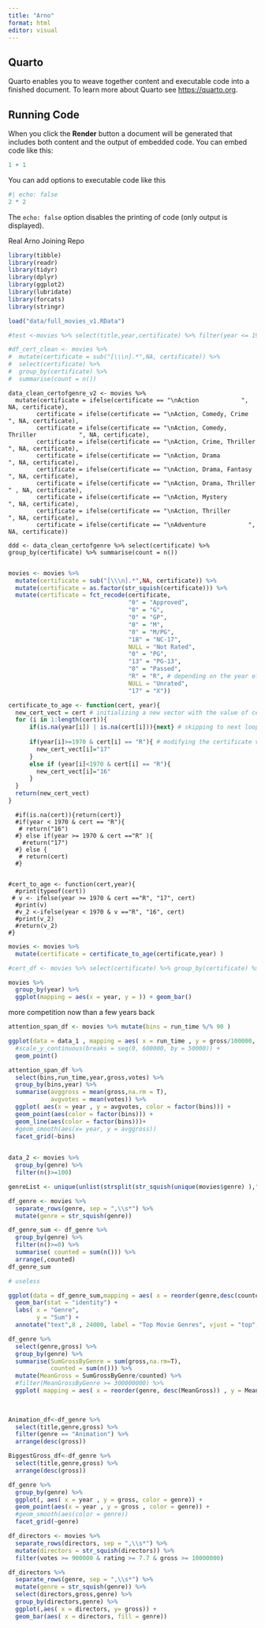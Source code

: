 ```yaml
---
title: "Arno"
format: html
editor: visual
---
```


## Quarto

Quarto enables you to weave together content and executable code into a finished document. To learn more about Quarto see <https://quarto.org>.

## Running Code

When you click the **Render** button a document will be generated that includes both content and the output of embedded code. You can embed code like this:

```r
1 + 1
```

You can add options to executable code like this

```r
#| echo: false
2 * 2
```

The `echo: false` option disables the printing of code (only output is displayed).

Real Arno Joining Repo

##########################################################################################################################
##########################################################################################################################
##########################################################################################################################
```r
library(tibble)
library(readr)
library(tidyr)
library(dplyr)
library(ggplot2)
library(lubridate)
library(forcats)
library(stringr)
```

```r
load("data/full_movies_v1.RData")
```

```r
#test <-movies %>% select(title,year,certificate) %>% filter(year <= 1970 & certificate == "R" | certificate == "X")
```

```r
#df_cert_clean <- movies %>% 
#  mutate(certificate = sub("[\\\n].*",NA, certificate)) %>% 
#  select(certificate) %>% 
#  group_by(certificate) %>% 
#  summarise(count = n())
```

```{}
data_clean_certofgenre_v2 <- movies %>% 
  mutate(certificate = ifelse(certificate == "\nAction            ", NA, certificate), 
        certificate = ifelse(certificate == "\nAction, Comedy, Crime            ", NA, certificate),
        certificate = ifelse(certificate == "\nAction, Comedy, Thriller            ", NA, certificate),
        certificate = ifelse(certificate == "\nAction, Crime, Thriller            ", NA, certificate),
        certificate = ifelse(certificate == "\nAction, Drama            ", NA, certificate),
        certificate = ifelse(certificate == "\nAction, Drama, Fantasy            ", NA, certificate),
        certificate = ifelse(certificate == "\nAction, Drama, Thriller            " , NA, certificate),
        certificate = ifelse(certificate == "\nAction, Mystery            ", NA, certificate),
        certificate = ifelse(certificate == "\nAction, Thriller            ", NA, certificate),
        certificate = ifelse(certificate == "\nAdventure            ", NA, certificate))

ddd <- data_clean_certofgenre %>% select(certificate) %>% group_by(certificate) %>% summarise(count = n()) 
  
```

```r
movies <- movies %>% 
  mutate(certificate = sub("[\\\n].*",NA, certificate)) %>% 
  mutate(certificate = as.factor(str_squish(certificate))) %>%
  mutate(certificate = fct_recode(certificate, 
                                  "0" = "Approved",
                                  "0" = "G",
                                  "0" = "GP",
                                  "0" = "M",
                                  "0" = "M/PG",
                                  "18" = "NC-17", 
                                  NULL = "Not Rated",
                                  "0" = "PG",
                                  "13" = "PG-13", 
                                  "0" = "Passed",
                                  "R" = "R", # depending on the year of release of the movie the certificate corresponds to a different age, it will be dealt with in a later function.
                                  NULL = "Unrated",
                                  "17" = "X"))
```

```r
certificate_to_age <- function(cert, year){
  new_cert_vect = cert # initializing a new vector with the value of certificate
  for (i in 1:length(cert)){
      if(is.na(year[i]) | is.na(cert[i])){next} # skipping to next loop if either value is NA
    
      if(year[i]>=1970 & cert[i] == "R"){ # modifying the certificate value "R" to 17 if the year is above 1970
        new_cert_vect[i]="17"
      }
      else if (year[i]<1970 & cert[i] == "R"){
        new_cert_vect[i]="16"
      }
  }
  return(new_cert_vect)  
}
```

```t
  
  #if(is.na(cert)){return(cert)}
  #if(year < 1970 & cert == "R"){
   # return("16")
  #} else if(year >= 1970 & cert =="R" ){
    #return("17")
  #} else {
   # return(cert)
  #}


#cert_to_age <- function(cert,year){
  #print(typeof(cert))
 # v <- ifelse(year >= 1970 & cert =="R", "17", cert)
  #print(v)
  #v_2 <-ifelse(year < 1970 & v =="R", "16", cert)
  #print(v_2)
  #return(v_2)
#}
```

```r
movies <- movies %>%
  mutate(certificate = certificate_to_age(certificate,year) ) 

#cert_df <- movies %>% select(certificate) %>% group_by(certificate) %>% summarise(count = n()) 
```





```r
movies %>% 
  group_by(year) %>%
  ggplot(mapping = aes(x = year, y = )) + geom_bar()

```

more competition now than a few years back

```r
attention_span_df <- movies %>% mutate(bins = run_time %/% 90 )

ggplot(data = data_1 , mapping = aes( x = run_time , y = gross/100000, color = year )) +
  #scale_y_continuous(breaks = seq(0, 600000, by = 50000)) +
  geom_point() 
```
```r
attention_span_df %>% 
  select(bins,run_time,year,gross,votes) %>%
  group_by(bins,year) %>%
  summarise(avggross = mean(gross,na.rm = T),
            avgvotes = mean(votes)) %>%
  ggplot( aes(x = year , y = avgvotes, color = factor(bins))) +
  geom_point(aes(color = factor(bins))) +
  geom_line(aes(color = factor(bins)))+
  #geom_smooth(aes(x= year, y = avggross))
  facet_grid(~bins)
  
```


```r
data_2 <- movies %>%
  group_by(genre) %>%
  filter(n()>=100)
```

```r
genreList <- unique(unlist(strsplit(str_squish(unique(movies$genre) ),"," )))

df_genre <- movies %>%
  separate_rows(genre, sep = ",\\s*") %>%
  mutate(genre = str_squish(genre))
```

```r
df_genre_sum <- df_genre %>%
  group_by(genre) %>%
  filter(n()>=0) %>%
  summarise( counted = sum(n())) %>%
  arrange(,counted)
df_genre_sum

# useless
```


```r
ggplot(data = df_genre_sum,mapping = aes( x = reorder(genre,desc(counted)), y = counted ))+
  geom_bar(stat = "identity") + 
  labs( x = "Genre",
        y = "Sum") +
  annotate("text",8 , 24000, label = "Top Movie Genres", vjust = "top", hjust = "right")
```

```r
df_genre %>%
  select(genre,gross) %>%
  group_by(genre) %>% 
  summarise(SumGrossByGenre = sum(gross,na.rm=T),
            counted = sum(n())) %>%
  mutate(MeanGross = SumGrossByGenre/counted) %>%
  #filter(MeanGrossByGenre >= 300000000) %>%
  ggplot( mapping = aes( x = reorder(genre, desc(MeanGross)) , y = MeanGross)) + geom_bar(stat = "identity") + labs( x = "Genre")
  
  
```

```r
Animation_df<-df_genre %>% 
  select(title,genre,gross) %>%
  filter(genre == "Animation") %>%
  arrange(desc(gross))
```

```r
BiggestGross_df<-df_genre %>% 
  select(title,genre,gross) %>%
  arrange(desc(gross))
```

```r
df_genre %>%
  group_by(genre) %>%
  ggplot(, aes( x = year , y = gross, color = genre)) + 
  geom_point(aes(x = year , y = gross , color = genre)) +
  #geom_smooth(aes(color = genre))
  facet_grid(~genre)

```





```r
df_directors <- movies %>%
  separate_rows(directors, sep = ",\\s*") %>%
  mutate(directors = str_squish(directors)) %>%
  filter(votes >= 900000 & rating >= 7.7 & gross >= 10000000)
```

```r
df_directors %>%
  separate_rows(genre, sep = ",\\s*") %>%
  mutate(genre = str_squish(genre)) %>%
  select(directors,gross,genre) %>%
  group_by(directors,genre) %>%
  ggplot(,aes( x = directors, y= gross)) +
  geom_bar(aes( x = directors, fill = genre))
```
